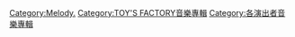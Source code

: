 [[Category:Melody.|Category:Melody.]]
[[Category:TOY'S_FACTORY音樂專輯|Category:TOY'S FACTORY音樂專輯]]
[[Category:各演出者音樂專輯|Category:各演出者音樂專輯]]